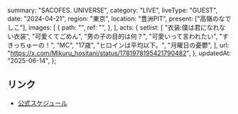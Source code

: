   summary: "SACOFES. UNIVERSE",
  category: "LIVE",
  liveType: "GUEST",
  date: "2024-04-21",
  region: "東京",
  location: "豊洲PIT",
  present: ["高嶺のなでしこ"],
  images: [
    {
      path: "",
      ref: "",
    },
  ],
  acts: {
    setlist: [
      "衣装:僕は君になれない衣装",
      "可愛くてごめん",
      "男の子の目的は何？",
      "可愛いって言われたい",
      "すきっちゅーの！",
      "MC",
      "17歳",
      "ヒロインは平均以下。",
      "月曜日の憂鬱",
    ],
    url: "https://x.com/Mikuru_hositani/status/1781978195421790482",
  },
  updatedAt: "2025-06-14",
};

## リンク

- [公式スケジュール](https://takanenonadeshiko.jp/?p=1901)
